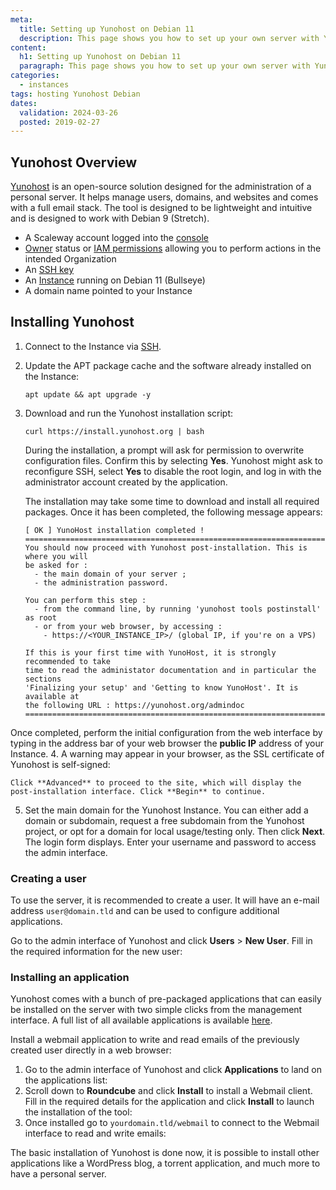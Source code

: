 ```yaml
---
meta:
  title: Setting up Yunohost on Debian 11
  description: This page shows you how to set up your own server with Yunohost
content:
  h1: Setting up Yunohost on Debian 11
  paragraph: This page shows you how to set up your own server with Yunohost
categories:
  - instances
tags: hosting Yunohost Debian
dates:
  validation: 2024-03-26
  posted: 2019-02-27
---
```


## Yunohost Overview

[Yunohost](https://yunohost.org/) is an open-source solution designed for the administration of a personal server. It helps manage users, domains, and websites and comes with a full email stack. The tool is designed to be lightweight and intuitive and is designed to work with Debian 9 (Stretch).

<Macro id="requirements" />

- A Scaleway account logged into the [console](https://console.scaleway.com)
- [Owner](/identity-and-access-management/iam/concepts/#owner) status or [IAM permissions](/identity-and-access-management/iam/concepts/#permission) allowing you to perform actions in the intended Organization
- An [SSH key](/identity-and-access-management/organizations-and-projects/how-to/create-ssh-key/)
- An [Instance](/compute/instances/how-to/create-an-instance) running on Debian 11 (Bullseye)
- A domain name pointed to your Instance

## Installing Yunohost

1. Connect to the Instance via [SSH](/compute/instances/how-to/connect-to-instance/).
2. Update the APT package cache and the software already installed on the Instance:
    ```
    apt update && apt upgrade -y
    ```
3. Download and run the Yunohost installation script:
    ```
    curl https://install.yunohost.org | bash
    ```
    During the installation, a prompt will ask for permission to overwrite configuration files. Confirm this by selecting **Yes**.
    Yunohost might ask to reconfigure SSH, select **Yes** to disable the root login, and log in with the administrator account created by the application.

    The installation may take some time to download and install all required packages. Once it has been completed, the following message appears:

    ```
    [ OK ] YunoHost installation completed !
    ===============================================================================
    You should now proceed with Yunohost post-installation. This is where you will
    be asked for :
      - the main domain of your server ;
      - the administration password.

    You can perform this step :
      - from the command line, by running 'yunohost tools postinstall' as root
      - or from your web browser, by accessing :
        - https://<YOUR_INSTANCE_IP>/ (global IP, if you're on a VPS)

    If this is your first time with YunoHost, it is strongly recommended to take
    time to read the administator documentation and in particular the sections
    'Finalizing your setup' and 'Getting to know YunoHost'. It is available at
    the following URL : https://yunohost.org/admindoc
    ===============================================================================
    ```
  Once completed, perform the initial configuration from the web interface by typing in the address bar of your web browser the **public IP** address of your Instance.
4. A warning may appear in your browser, as the SSL certificate of Yunohost is self-signed:
    <Lightbox src="scaleway-yunohost_01.webp" alt="" />

    Click **Advanced** to proceed to the site, which will display the post-installation interface. Click **Begin** to continue.
5. Set the main domain for the Yunohost Instance. You can either add a domain or subdomain, request a free subdomain from the Yunohost project, or opt for a domain for local usage/testing only. Then click **Next**.
    The login form displays. Enter your username and password to access the admin interface.
  
### Creating a user

To use the server, it is recommended to create a user. It will have an e-mail address `user@domain.tld` and can be used to configure additional applications.

Go to the admin interface of Yunohost and click **Users** > **New User**. Fill in the required information for the new user:

<Lightbox src="scaleway-yunohost_09.webp" alt="" />

### Installing an application

Yunohost comes with a bunch of pre-packaged applications that can easily be installed on the server with two simple clicks from the management interface. A full list of all available applications is available [here](https://yunohost.org/#/apps).

Install a webmail application to write and read emails of the previously created user directly in a web browser:

1. Go to the admin interface of Yunohost and click **Applications** to land on the applications list:
    <Lightbox src="scaleway-yunohost_10.webp" alt="" />
2. Scroll down to **Roundcube** and click **Install** to install a Webmail client. Fill in the required details for the application and click **Install** to launch the installation of the tool:
    <Lightbox src="scaleway-yunohost_11.webp" alt="" />
3. Once installed go to `yourdomain.tld/webmail` to connect to the Webmail interface to read and write emails:
    <Lightbox src="scaleway-yunohost_12.webp" alt="" />

The basic installation of Yunohost is done now, it is possible to install other applications like a WordPress blog, a torrent application, and much more to have a personal server.